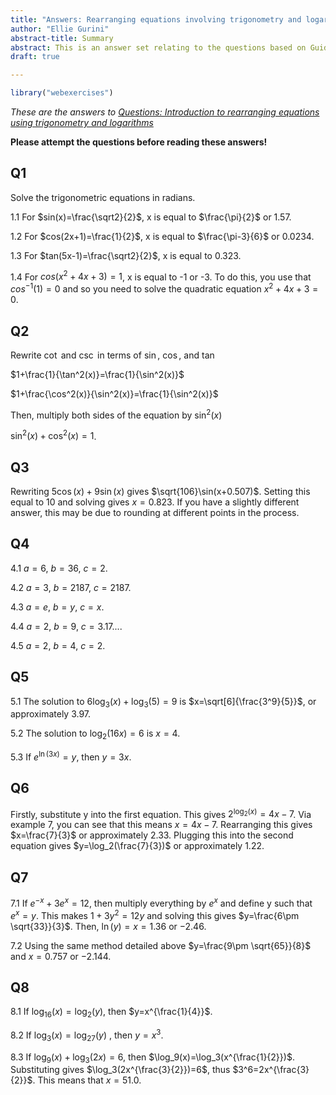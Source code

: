 ```yaml
---
title: "Answers: Rearranging equations involving trigonometry and logarithms"
author: "Ellie Gurini"
abstract-title: Summary
abstract: This is an answer set relating to the questions based on Guide, Introduction to rearranging equations involving trigonometry and logarithms.
draft: true

---
```


```r
library("webexercises")
```

*These are the answers to [Questions: Introduction to rearranging equations using trigonometry and logarithms](../questions/qs-rearrangingtrigandlogs.qmd)* 

**Please attempt the questions before reading these answers!**

## Q1 {-}
Solve the trigonometric equations in radians. 

1.1 For $sin(x)=\frac{\sqrt2}{2}$, x is equal to $\frac{\pi}{2}$ or 1.57.

1.2 For $cos(2x+1)=\frac{1}{2}$, x is equal to $\frac{\pi-3}{6}$ or 0.0234.

1.3 For $tan(5x-1)=\frac{\sqrt2}{2}$, x is equal to 0.323.

1.4 For $cos(x^2+4x+3)=1$, x is equal to -1 or -3. To do this, you use that $cos^{-1}(1)=0$ and so you need to solve the quadratic equation $x^2+4x+3=0$. 


## Q2 {-}

Rewrite $\cot$ and $\csc$ in terms of $\sin$, $\cos$, and $\tan$

$1+\frac{1}{\tan^2(x)}=\frac{1}{\sin^2(x)}$

$1+\frac{\cos^2(x)}{\sin^2(x)}=\frac{1}{\sin^2(x)}$

Then, multiply both sides of the equation by $\sin^2(x)$

$\sin^2(x)+\cos^2(x)=1$. 

## Q3 {-}

Rewriting $5\cos(x)+9\sin(x)$ gives $\sqrt{106}\sin(x+0.507)$. Setting this equal to 10 and solving gives $x= 0.823$. If you have a slightly different answer, this may be due to rounding at different points in the process.

## Q4 {-}

4.1 $a=6$, $b=36$, $c=2$.

4.2 $a=3$, $b=2187$, $c= 2187$.

4.3 $a=e$, $b=y$, $c=x$.

4.4 $a=2$, $b=9$, $c=3.17...$.

4.5 $a=2$, $b=4$, $c=2$.

## Q5 {-}

5.1 The solution to $6\log_3(x)+\log_3(5)=9$  is $x=\sqrt[6]{\frac{3^9}{5}}$, or approximately 3.97.

5.2 The solution to $\log_2(16x)=6$ is $x=4$.

5.3 If $e^{\ln(3x)}=y$, then $y=3x$. 

## Q6 {-}

Firstly, substitute y into the first equation. This gives $2^{\log_2(x)}=4x-7$. Via example 7, you can see that this means $x=4x-7$. Rearranging this gives $x=\frac{7}{3}$ or approximately 2.33.  Plugging this into the second equation gives $y=\log_2(\frac{7}{3})$ or approximately 1.22.

## Q7 {-}

7.1 If $e^{-x}+3e^x=12$, then multiply everything by $e^x$ and define y such that $e^x=y$. This makes $1+3y^2=12y$ and solving this gives $y=\frac{6\pm \sqrt{33}}{3}$. Then, $\ln(y)=x= 1.36$ or $-2.46$. 

7.2 Using the same method detailed above $y=\frac{9\pm \sqrt{65}}{8}$ and $x=0.757$ or $-2.144$.

## Q8 {-}

8.1 If $\log_{16}(x)=\log_2(y)$, then $y=x^{\frac{1}{4}}$.

8.2 If $\log_{3}(x)=\log_{27}(y)$ , then $y=x^3$.

8.3 If $\log_9(x)+\log_3(2x)=6$, then $\log_9(x)=\log_3(x^{\frac{1}{2}})$. Substituting gives $\log_3(2x^{\frac{3}{2}})=6$, thus $3^6=2x^{\frac{3}{2}}$. This means that $x=51.0$.
